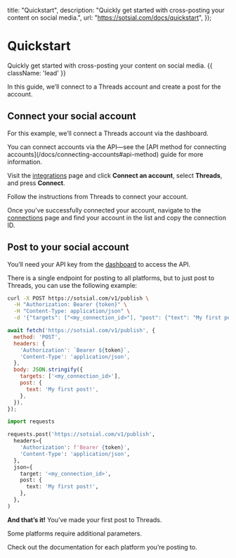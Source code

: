 
  title: "Quickstart",
  description:
    "Quickly get started with cross-posting your content on social media.",
  url: "https://sotsial.com/docs/quickstart",
});

# Quickstart

Quickly get started with cross-posting your content on social media. {{ className: 'lead' }}

In this guide, we’ll connect to a Threads account and create a post for the account.

## Connect your social account

For this example, we’ll connect a Threads account via the dashboard.

<Tip>
  You can connect accounts via the API—see the [API method for connecting accounts](/docs/connecting-accounts#api-method) guide for more information.
</Tip>

Visit the [integrations](/integrations) page and click **Connect an account**, select **Threads**, and press **Connect**.

Follow the instructions from Threads to connect your account.

Once you’ve successfully connected your account, navigate to the [connections](/connections) page and find your account in the list and copy the connection ID.

## Post to your social account

You’ll need your API key from the [dashboard](/keys) to access the API.

There is a single endpoint for posting to all platforms, but to just post to Threads, you can use the following example:

<CodeGroup tag="POST" label="/v1/publish">

```bash {{ title: 'cURL' }}
curl -X POST https://sotsial.com/v1/publish \
  -H "Authorization: Bearer {token}" \
  -H "Content-Type: application/json" \
  -d '{"targets": ["<my_connection_id>"], "post": {"text": "My first post!"}}'
```

```js
await fetch('https://sotsial.com/v1/publish', {
  method: 'POST',
  headers: {
    'Authorization': `Bearer ${token}`,
    'Content-Type': 'application/json',
  },
  body: JSON.stringify({
    targets: ['<my_connection_id>'],
    post: { 
      text: 'My first post!',
    },
  }),
});
```

```python
import requests

requests.post('https://sotsial.com/v1/publish', 
  headers={
    'Authorization': f'Bearer {token}',
    'Content-Type': 'application/json',
  },
  json={
    target: '<my_connection_id>',
    post: {
      text: 'My first post!',
    },
  },
)
```

</CodeGroup>

**And that’s it!** You’ve made your first post to Threads.

<Warn>
  Some platforms require additional parameters.

  Check out the documentation for each platform you’re posting to.
</Warn>
